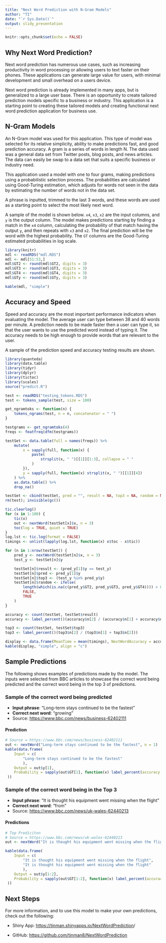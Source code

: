 ```yaml
---
title: "Next Word Prediction with N-Gram Models"
author: "TI"
date: "`r Sys.Date()`"
output: slidy_presentation
---
```


```r
knitr::opts_chunk$set(echo = FALSE)
```

## Why Next Word Prediction?

Next word prediction has numerous use cases, such as increasing productivity in word processing or allowing users to text faster on their phones. These applications can generate large value for users, with minimal development and small overhead on a users device.

Next word prediction is already implemented in many apps, but is generalized to a large user base. There is an opportunity to create tailored prediction models specific to a business or industry. This application is a starting point to creating these tailored models and creating functional next word prediction application for business use.

## N-Gram Models

An N-Gram model was used for this application. This type of model was selected for its relative simplicity, ability to make predictions fast, and good prediction accuracy. A gram is a series of words in length N. The data used was a general data set from Twitter posts, blog posts, and news articles. The data can easily be swap to a data set that suits a specific business or industry need.

This application used a model with one to four grams, making predictions using a probabilistic selection process. The probabilities are calculated using Good-Turing estimation, which adjusts for words not seen in the data by estimating the number of words not in the data set.

A phrase is inputted, trimmed to the last 3 words, and these words are used as a starting point to select the most likely next word.

A sample of the model is shown below. `x4`, `x3`, `x2` are the input columns, and `y` is the output column. The model makes predictions starting by finding a match in the `x4` column, calculating the probability of that match having the output `y`, and then repeats with `x3` and `x2`. The final prediction will be the word with the highest probability. The `GT` columns are the Good-Turing estimated probabilities in log scale.

```r
library(knitr)
mdl <- readRDS("mdl.RDS")
mdl <- mdl[51:53,]
mdl$GT2 <- round(mdl$GT2, digits = 3)
mdl$GT3 <- round(mdl$GT3, digits = 3)
mdl$GT4 <- round(mdl$GT4, digits = 3)
mdl$GTy <- round(mdl$GTy, digits = 3)
```

```r
kable(mdl, "simple")
```

## Accuracy and Speed

Speed and accuracy are the most important performance indicators when evaluating the model. The average user can type between 38 and 40 words per minute. A prediction needs to be made faster then a user can type it, so that the user wants to use the predicted word instead of typing it. The accuracy needs to be high enough to provide words that are relevant to the user.

A sample of the prediction speed and accuracy testing results are shown.

```r
library(quanteda)
library(data.table)
library(tidyr)
library(dplyr)
library(tictoc)
library(scales)
source("predict.R")

test <- readRDS("testing_tokens.RDS")
test <- tokens_sample(test, size = 100)

get_ngramtoks <- function(n) {
    tokens_ngrams(test, n = n, concatenator = " ")
}

testgrams <- get_ngramtoks(4)
freqs <- featfreq(dfm(testgrams))

testSet <- data.table(full = names(freqs)) %>% 
    mutate(
        x = sapply(full, function(x) {
            paste(
                strsplit(x, " ")[[1]][1:3], collapse = " "
            )
        }),
        y = sapply(full, function(x) strsplit(x, " ")[[1]][4])
    ) %>% 
    as.data.table() %>%
    drop_na()

testSet <- cbind(testSet, pred = "", result = NA, top3 = NA, random = NA)
rm(test); invisible(gc())

tic.clearlog()
for (x in 1:100) {
    tic(x)
    out <- nextWord(testSet[x]$x, n = 3)
    toc(log = TRUE, quiet = TRUE)
}
log.lst <- tic.log(format = FALSE)
timings <- unlist(lapply(log.lst, function(x) x$toc - x$tic))

for (n in 1:nrow(testSet)) {
    pred_y <- nextWord(testSet[n]$x, n = 3)
    test_y <- testSet[n]$y

    testSet[n]$result <- (pred_y[1]$y == test_y)
    testSet[n]$pred <- pred_y[1]$y
    testSet[n]$top3 <- (test_y %in% pred_y$y)
    testSet[n]$random <- ifelse(
        length(which(is.na(c(pred_y$GT2, pred_y$GT3, pred_y$GT4)))) > 0,
        FALSE,
        TRUE
    ) 
}

accuracy <- count(testSet, testSet$result)
accuracy <- label_percent()(accuracy$n[2] / (accuracy$n[1] + accuracy$n[2]))

top3 <- count(testSet, testSet$top3)
top3 <- label_percent()(top3$n[2] / (top3$n[1] + top3$n[2]))

display <- data.frame(MeanTime = mean(timings), NextWordAccuracy = accuracy, Top3Accuracy = top3)
kable(display, "simple", align = "c")
```

## Sample Predictions

The following shows examples of predictions made by the model. The inputs were selected from BBC articles to showcase the correct word being predicted and the correct word being in the top 3 of predictions.

### Sample of the correct word being predicted

-   **Input phrase**: "Long-term stays continued to be the fastest"
-   **Correct next word**: "growing"
-   Source: <https://www.bbc.com/news/business-62402111>

#### Prediction

```r
# Source = https://www.bbc.com/news/business-62402111
out <- nextWord("Long-term stays continued to be the fastest", n = 1)
kable(data.frame(
    Input = c(
        "Long-term stays continued to be the fastest"
        ),
    Output = out$y[1],
    Probability = sapply(out$GT[1], function(x) label_percent(accuracy = 0.001)(10^x))
 ))
```

### Sample of the correct word being in the Top 3

-   **Input phrase**: "It is thought his equipment went missing when the flight"
-   **Correct next word**: "from"
-   Source: <https://www.bbc.com/news/uk-wales-62440213>

#### Predictions

```r
# Top Prediciton
# Source = https://www.bbc.com/news/uk-wales-62440213
out <- nextWord("It is thought his equipment went missing when the flight", n = 2)

kable(data.frame(
    Input = c(
        "It is thought his equipment went missing when the flight", 
        "It is thought his equipment went missing when the flight"
        ),
    Output = out$y[1:2],
    Probability = sapply(out$GT[1:2], function(x) label_percent(accuracy = 0.001)(10^x))
 ))
```

## Next Steps

For more information, and to use this model to make your own predictions, check out the following:

-   Shiny App: [https://tinman.shinyapps.io/NextWordPrediction](https://tinman.shinyapps.io/NextWordPrediction/)/

-   GitHub: <https://github.com/tinman8/NextWordPrediction>
